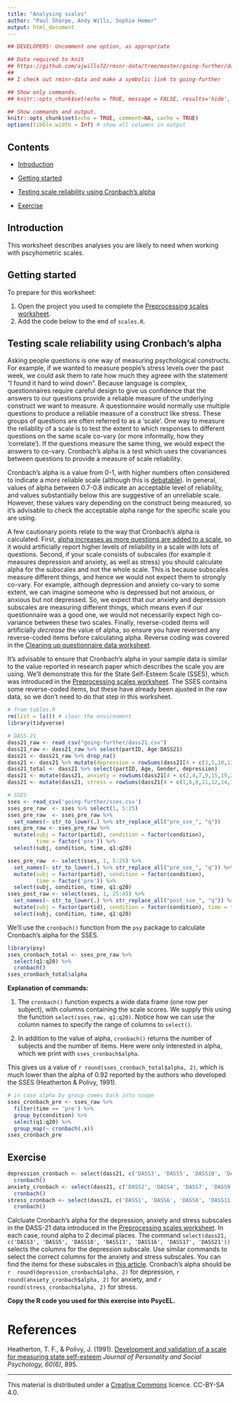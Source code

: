 ```yaml
---
title: "Analysing scales"
author: "Paul Sharpe, Andy Wills, Sophie Homer"
output: html_document
---
```


```r
## DEVELOPERS: Uncomment one option, as appropriate

## Data required to knit
## https://github.com/ajwills72/rminr-data/tree/master/going-further/dass21.csv
##
## I check out rminr-data and make a symbolic link to going-further

## Show only commands.
## knitr::opts_chunk$set(echo = TRUE, message = FALSE, results='hide', fig.keep = 'none', comment=NA)

## Show commands and output.
knitr::opts_chunk$set(echo = TRUE, comment=NA, cache = TRUE)
options(tibble.width = Inf) # show all columns in output
```

## Contents

- [Introduction](#intro)

- [Getting started](#start)

- [Testing scale reliability using Cronbach’s alpha](#cronbach)

- [Exercise](#ex1)

<a name="intro"></a>

## Introduction

This worksheet describes analyses you are likely to need when working with pscyhometric scales.

<a name="start"></a>

## Getting started

To prepare for this worksheet:

1. Open the project you used to complete the [Preprocessing scales worksheet](preproc-scales.html).
1. Add the code below to the end of `scales.R`.

<a name="cronbach"></a>

## Testing scale reliability using Cronbach’s alpha

Asking people questions is one way of measuring psychological constructs. For example, if we wanted to measure people's stress levels over the past week, we could ask them to rate how much they agreee with the statement "I found it hard to wind down". Because language is complex, questionnaires require careful design to give us confidence that the answers to our questions provide a reliable measure of the underlying construct we want to measure. A questionnaire would normally use multiple questions to produce a reliable measure of a construct like stress. These groups of questions are often referred to as a 'scale'. One way to measure the reliablity of a scale is to test the extent to which responses to different questions on the same scale co-vary (or more informally, how they 'correlate'). If the questions measure the same thing, we would expect the answers to co-vary. Cronbach's alpha is a test which uses the covariances between questions to provide a measure of scale reliability.

Cronbach's alpha is a value from 0-1, with higher numbers often considered to indicate a more reliable scale (although this is [debatable](https://www.ncbi.nlm.nih.gov/pmc/articles/PMC2792363/)). In general, values of alpha between 0.7-0.8 indicate an acceptable level of reliability, and values substantially below this are suggestive of an unreliable scale. However, these values vary depending on the construct being measured, so it's advisable to check the acceptable alpha range for the specific scale you are using.

A few cautionary points relate to the way that Cronbach's alpha is calculated. First, [alpha increases as more questions are added to a scale](https://data.library.virginia.edu/using-and-interpreting-cronbachs-alpha/), so it would artificially report higher levels of reliability in a scale with lots of questions. Second, if your scale consists of subscales (for example it measures depression and anxiety, as well as stress) you should calculate alpha for the subscales and not the whole scale. This is because subscales measure different things, and hence we would not expect them to strongly co-vary. For example, although depression and anxiety co-vary to some extent, we can imagine someone who is depressed but not anxious, or anxious but not depressed. So, we expect that our anxiety and depression subscales are measuring different things, which means even if our questionnaire was a good one, we would not necessarily expect high co-variance between these two scales. Finally, reverse-coded items will artificially _decrease_ the value of alpha, so ensure you have reversed any reverse-coded items before calculating alpha. Reverse coding was covered in the [Cleaning up questionnaire data worksheet](https://benwhalley.github.io/rmip/worksheet-recoding.html).

It's advisable to ensure that Cronbach's alpha in your sample data is similar to the value reported in research paper which describes the scale you are using. We'll demonstrate this for the State Self-Esteem Scale (SSES), which was introduced in the [Preprocessing scales worksheet](preproc-scales.html). The SSES contains some reverse-coded items, but these have already been ajusted in the raw data, so we don't need to do that step in this worksheet.

```r
# from tables.R
rm(list = ls()) # clear the environment
library(tidyverse)

# DASS-21
dass21_raw <- read_csv("going-further/dass21.csv")
dass21_raw <- dass21_raw %>% select(partID, Age:DASS21)
dass21 <- dass21_raw %>% drop_na()
dass21 <- dass21 %>% mutate(depression = rowSums(dass21[4 + c(3,5,10,13,16,17,21)]))
dass21_total <- dass21 %>% select(partID, Age, Gender, depression)
dass21 <- mutate(dass21, anxiety = rowSums(dass21[4 + c(2,4,7,9,15,19,20)]))
dass21 <- mutate(dass21, stress = rowSums(dass21[4 + c(1,6,8,11,12,14,18)]))

# SSES
sses <- read_csv('going-further/sses.csv')
sses_pre_raw  <- sses %>% select(1, 5:25)
sses_pre_raw  <- sses_pre_raw %>%
  set_names(~ str_to_lower(.) %>% str_replace_all("pre_sse_", "q"))
sses_pre_raw <- sses_pre_raw %>%
  mutate(subj = factor(partid), condition = factor(condition),
         time = factor('pre')) %>%
  select(subj, condition, time, q1:q20)

sses_pre_raw  <- select(sses, 1, 5:25) %>%
  set_names(~ str_to_lower(.) %>% str_replace_all("pre_sse_", "q")) %>%
  mutate(subj = factor(partid), condition = factor(condition),
         time = factor('pre')) %>%
  select(subj, condition, time, q1:q20)
sses_post_raw <- select(sses, 1, 25:45) %>%
  set_names(~ str_to_lower(.) %>% str_replace_all("post_sse_", "q")) %>%
  mutate(subj = factor(partid), condition = factor(condition), time = factor('post')) %>%
  select(subj, condition, time, q1:q20)
```

We'll use the `cronbach()` function from the `psy` package to calculate Cronbach's alpha for the SSES.

```r
library(psy)
sses_cronbach_total <- sses_pre_raw %>%
  select(q1:q20) %>%
  cronbach()
sses_cronbach_total$alpha
```

**Explanation of commands:**

1. The `cronbach()` function expects a wide data frame (one row per subject), with columns containing the scale scores. We supply this using the function `select(sses_raw, q1:q20)`. Notice how we can use the column names to specify the range of columns to `select()`.

1. In addition to the value of alpha, `cronbach()` returns the number of subjects and the number of items. Here were only interested in alpha, which we print with `sses_cronbach$alpha`.

This gives us a value of `r round(sses_cronbach_total$alpha, 2)`, which is much lower than the alpha of 0.92 reported by the authors who developed the SSES (Heatherton & Polivy, 1991).

```r
# in case alpha by group comes back into scope
sses_cronbach_pre <- sses_raw %>%
  filter(time == 'pre') %>%
  group_by(condition) %>%
  select(q1:q20) %>%
  group_map(~ cronbach(.x))
sses_cronbach_pre
```
<a name="ex1"></a>

## Exercise

```r
depression_cronbach <- select(dass21, c('DASS3', 'DASS5', 'DASS10', 'DASS13', 'DASS16', 'DASS17', 'DASS21')) %>%
  cronbach()
anxiety_cronbach <- select(dass21, c('DASS2', 'DASS4', 'DASS7', 'DASS9', 'DASS15', 'DASS19', 'DASS20')) %>%
  cronbach()
stress_cronbach <- select(dass21, c('DASS1', 'DASS6', 'DASS8', 'DASS11', 'DASS12', 'DASS14', 'DASS18')) %>%
  cronbach()
```

Calcluate Cronbach's alpha for the depression, anxiety and stress subscales in the DASS-21 data introduced in the [Preprocessing scales worksheet](preproc-scales.html). In each case, round alpha to 2 decimal places. The command `select(dass21, c('DASS3', 'DASS5', 'DASS10', 'DASS13', 'DASS16', 'DASS17', 'DASS21'))` selects the columns for the depression subscale. Use similar commands to select the correct columns for the anxiety and stress subscales. You can find the items for these subscales in [this article](https://www.researchgate.net/profile/Jenelle_Slavin-Mulford/publication/51726801_Psychometric_Evaluation_and_Normative_Data_for_the_Depression_Anxiety_and_Stress_Scales-21_DASS-21_in_a_Nonclinical_Sample_of_US_Adults/links/542413680cf26120b7a7171a/Psychometric-Evaluation-and-Normative-Data-for-the-Depression-Anxiety-and-Stress-Scales-21-DASS-21-in-a-Nonclinical-Sample-of-US-Adults.pdf). Cronbach's alpha should be `r  round(depression_cronbach$alpha, 2)` for depression, `r  round(anxiety_cronbach$alpha, 2)` for anxiety, and `r  round(stress_cronbach$alpha, 2)` for stress.

**Copy the R code you used for this exercise into PsycEL.**

# References

Heatherton, T. F., & Polivy, J. (1991). [Development and validation of a scale for measuring state self-esteem](http://citeseerx.ist.psu.edu/viewdoc/download?doi=10.1.1.476.4746&rep=rep1&type=pdf) _Journal of Personality and Social Psychology, 60(6)_, 895.

___

This material is distributed under a [Creative Commons](https://creativecommons.org/) licence. CC-BY-SA 4.0. 


